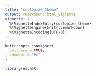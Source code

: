 ```yaml
---
title: "customize_theme"
output: rmarkdown::html_vignette
vignette: >
  %\VignetteIndexEntry{customize_theme}
  %\VignetteEngine{knitr::rmarkdown}
  %\VignetteEncoding{UTF-8}
---
```


```r
knitr::opts_chunk$set(
  collapse = TRUE,
  comment = "#>"
)
```

```r
library(escheR)
```
